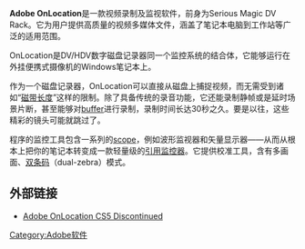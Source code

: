 {{Unreferenced|time=2022-05-03T10:04:37+00:00}}
{{Infobox Software
| name = Adobe OnLocation
| logo = [[File:Adobe_OnLocation_CS5_icon.png|64px]]
| screenshot = 
| caption = 連行在[[Windows_Vista|Windows Vista]]上的Adobe OnLocation
| developer = [[Adobe_Systems|Adobe Systems]]
| latest release version = CS5（4.0）
| latest release date = {{release date|2008|09|23}}
| operating system = [[Microsoft_Windows|Windows]]及[[Mac_OS_X|Mac OS X]]
| genre = Video monitoring and recording software
| license = 專有
| website = [https://web.archive.org/web/20070407215400/http://www.adobe.com/products/premiere/onlocation/ Adobe OnLocation]
}}
'''Adobe OnLocation'''是一款视频录制及监视软件，前身为Serious Magic DV Rack。它为用户提供高质量的视频多媒体文件，涵盖了笔记本电脑到工作站等广泛的适用范围。

OnLocation是DV/HDV数字磁盘记录器同一个监控系统的结合体，它能够运行在外挂便携式摄像机的Windows笔记本上。　　

作为一个磁盘记录器，OnLocation可以直接从磁盘上捕捉视频，而无需受到诸如“[[磁带长度|磁带长度]]”这样的限制。除了具备传统的录音功能，它还能录制静帧或是延时场景片断，甚至能够对[[buffer|buffer]]进行录制，录制时间长达30秒之久。要是以往，这些精彩的镜头可能就跳过了。　　

程序的监控工具包含一系列的[[scope|scope]]，例如波形监视器和矢量显示器——从而从根本上把你的笔记本转变成一款轻量级的[[引用监控器|引用监控器]]。它提供校准工具，含有多画面、[[双条码|双条码]]（dual-zebra）模式。
==外部链接==
*[http://www.adobe.com/products/onlocation.html Adobe OnLocation CS5 Discontinued]{{Wayback|url=http://www.adobe.com/products/onlocation.html |date=20120713155733 }}

{{AdobeCS}}

[[Category:Adobe软件|Category:Adobe软件]]